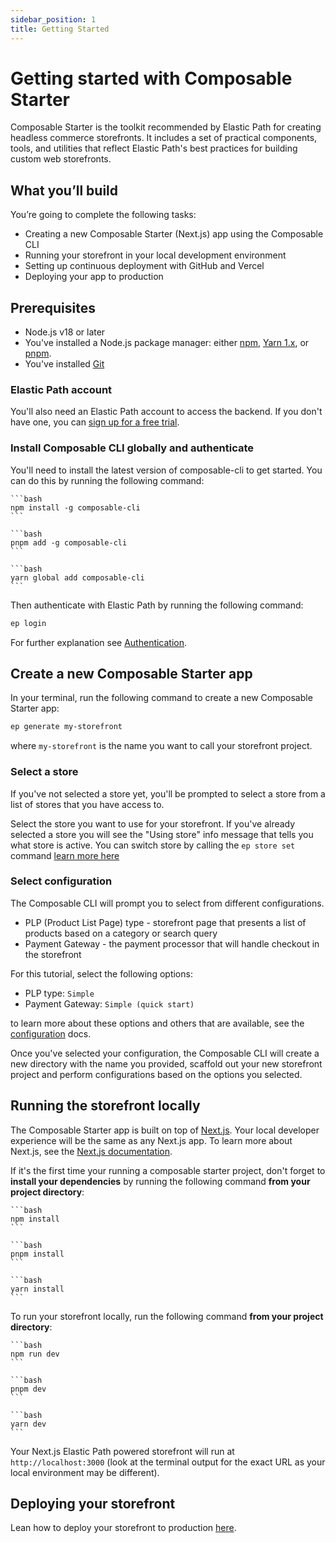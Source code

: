 ```yaml
---
sidebar_position: 1
title: Getting Started
---
```



# Getting started with Composable Starter

Composable Starter is the toolkit recommended by Elastic Path for creating headless commerce storefronts. It includes a set of practical components, tools, and utilities that reflect Elastic Path's best practices for building custom web storefronts.

## What you’ll build

You’re going to complete the following tasks:

- Creating a new Composable Starter (Next.js) app using the Composable CLI
- Running your storefront in your local development environment
- Setting up continuous deployment with GitHub and Vercel
- Deploying your app to production

## Prerequisites

- Node.js v18 or later
- You've installed a Node.js package manager: either [npm](https://www.npmjs.com/get-npm), [Yarn 1.x](https://classic.yarnpkg.com/lang/en/docs/install), or [pnpm](https://pnpm.io/installation).
- You've installed [Git](https://git-scm.com/)

### Elastic Path account
You'll also need an Elastic Path account to access the backend. If you don't have one, you can [sign up for a free trial](https://useast.cm.elasticpath.com/free-trial).

### Install Composable CLI globally and authenticate

You'll need to install the latest version of composable-cli to get started. You can do this by running the following command:

<Tabs>

  <TabItem value="npm" label="NPM">

    ```bash
    npm install -g composable-cli
    ```

  </TabItem>

  <TabItem value="pnpm" label="PNPM">

    ```bash
    pnpm add -g composable-cli
    ```

  </TabItem>

  <TabItem value="yarn" label="YARN">

    ```bash
    yarn global add composable-cli
    ```

  </TabItem>
</Tabs>

Then authenticate with Elastic Path by running the following command:

```bash
ep login
```

For further explanation see [Authentication](/docs/composable-cli/installation#authentication).

## Create a new Composable Starter app

In your terminal, run the following command to create a new Composable Starter app:

```bash
ep generate my-storefront
```

where `my-storefront` is the name you want to call your storefront project.

### Select a store

If you've not selected a store yet, you'll be prompted to select a store from a list of stores that you have access to.

Select the store you want to use for your storefront. If you've already selected a store you will see the "Using store" info message that tells you what store is active. You can switch store by calling the `ep store set` command [learn more here](/docs/composable-cli/commands#command-reference)

### Select configuration

The Composable CLI will prompt you to select from different configurations.

- PLP (Product List Page) type - storefront page that presents a list of products based on a category or search query
- Payment Gateway - the payment processor that will handle checkout in the storefront

For this tutorial, select the following options:

- PLP type: `Simple`
- Payment Gateway: `Simple (quick start)`

to learn more about these options and others that are available, see the [configuration](/docs/category/configurations) docs.

Once you've selected your configuration, the Composable CLI will create a new directory with the name you provided, scaffold out your new storefront project and perform configurations based on the options you selected.


## Running the storefront locally

The Composable Starter app is built on top of [Next.js](https://nextjs.org/). Your local developer experience will be the same as any Next.js app. To learn more about Next.js, see the [Next.js documentation](https://nextjs.org/docs).

If it's the first time your running a composable starter project, don't forget to **install your dependencies** by running the following command **from your project directory**:

<Tabs>
  <TabItem value="npm" label="NPM">

    ```bash
    npm install
    ```

  </TabItem>
  <TabItem value="pnpm" label="PNPM">

    ```bash
    pnpm install
    ```

  </TabItem>
  <TabItem value="yarn" label="YARN">

    ```bash
    yarn install
    ```

  </TabItem>
</Tabs>

To run your storefront locally, run the following command **from your project directory**:

<Tabs>
  <TabItem value="npm" label="NPM">

    ```bash
    npm run dev
    ```

  </TabItem>
  <TabItem value="pnpm" label="PNPM">

    ```bash
    pnpm dev
    ```

  </TabItem>
  <TabItem value="yarn" label="YARN">

    ```bash
    yarn dev
    ```

  </TabItem>
</Tabs>

Your Next.js Elastic Path powered storefront will run at `http://localhost:3000` (look at the terminal output for the exact URL as your local environment may be different).

## Deploying your storefront

Lean how to deploy your storefront to production [here](/docs/composable-starter/deploy/storefront-deploy).